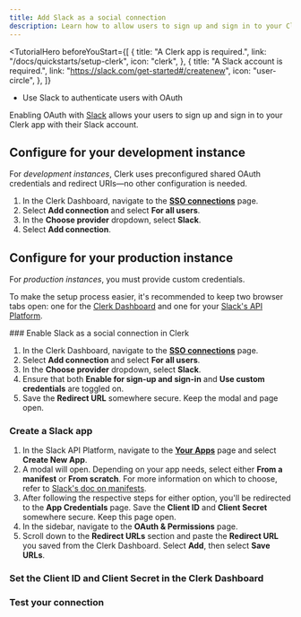 ```yaml
---
title: Add Slack as a social connection
description: Learn how to allow users to sign up and sign in to your Clerk app with their Slack account using OAuth.
---
```


<TutorialHero
  beforeYouStart={[
    {
      title: "A Clerk app is required.",
      link: "/docs/quickstarts/setup-clerk",
      icon: "clerk",
    },
    {
      title: "A Slack account is required.",
      link: "https://slack.com/get-started#/createnew",
      icon: "user-circle",
    },
  ]}
>
  - Use Slack to authenticate users with OAuth
</TutorialHero>

Enabling OAuth with [Slack](https://api.slack.com/authentication) allows your users to sign up and sign in to your Clerk app with their Slack account.

## Configure for your development instance

For _development instances_, Clerk uses preconfigured shared OAuth credentials and redirect URIs—no other configuration is needed.

1. In the Clerk Dashboard, navigate to the [**SSO connections**](https://dashboard.clerk.com/last-active?path=user-authentication/sso-connections) page.
1. Select **Add connection** and select **For all users**.
1. In the **Choose provider** dropdown, select **Slack**.
1. Select **Add connection**.

## Configure for your production instance

For _production instances_, you must provide custom credentials.

To make the setup process easier, it's recommended to keep two browser tabs open: one for the [Clerk Dashboard](https://dashboard.clerk.com/last-active?path=user-authentication/sso-connections) and one for your [Slack's API Platform](https://api.slack.com/).

<Steps>
  ### Enable Slack as a social connection in Clerk

  1. In the Clerk Dashboard, navigate to the [**SSO connections**](https://dashboard.clerk.com/last-active?path=user-authentication/sso-connections) page.
  1. Select **Add connection** and select **For all users**.
  1. In the **Choose provider** dropdown, select **Slack**.
  1. Ensure that both **Enable for sign-up and sign-in** and **Use custom credentials** are toggled on.
  1. Save the **Redirect URL** somewhere secure. Keep the modal and page open.

  ### Create a Slack app

  1. In the Slack API Platform, navigate to the [**Your Apps**](https://api.slack.com/apps) page and select **Create New App**.
  1. A modal will open. Depending on your app needs, select either **From a manifest** or **From scratch**. For more information on which to choose, refer to [Slack's doc on manifests](https://api.slack.com/reference/manifests).
  1. After following the respective steps for either option, you'll be redirected to the **App Credentials** page. Save the **Client ID** and **Client Secret** somewhere secure. Keep this page open.
  1. In the sidebar, navigate to the **OAuth & Permissions** page.
  1. Scroll down to the **Redirect URLs** section and paste the **Redirect URL** you saved from the Clerk Dashboard. Select **Add**, then select **Save URLs**.

  ### Set the Client ID and Client Secret in the Clerk Dashboard

  <Include src="_partials/authentication/set-client-id-secret" />

  ### Test your connection

  <Include src="_partials/authentication/test-your-connection" />
</Steps>
